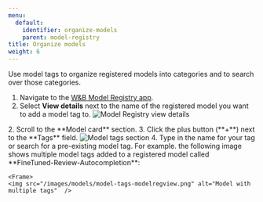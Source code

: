 ```yaml
---
menu:
  default:
    identifier: organize-models
    parent: model-registry
title: Organize models
weight: 6
---
```


Use model tags to organize registered models into categories and to search over those categories. 

1. Navigate to the [W&B Model Registry app](https://wandb.ai/registry/model).
2. Select **View details** next to the name of the registered model you want to add a model tag to. 
    <Frame>
    <img src="/images/models/organize-models-model-reg-landing.png" alt="Model Registry view details"  />
</Frame>
2. Scroll to the **Model card** section.
3. Click the plus button (**+**) next to the **Tags** field.
<Frame>
    <img src="/images/models/organize-models-seleticon.png" alt="Model tags section"  />
</Frame>
4. Type in the name for your tag or search for a pre-existing model tag.
    For example. the following image shows multiple model tags added to a registered model called **FineTuned-Review-Autocompletion**:

    <Frame>
    <img src="/images/models/model-tags-modelregview.png" alt="Model with multiple tags"  />
</Frame>
